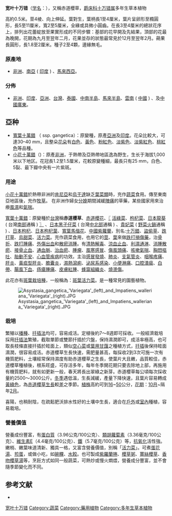 {{Speciesbox
| name = 宽叶十万错
| status = 
| status_system = 
| image = Starr 011104 0065 asystasia gangetica.jpg
| genus = Asystasia
| species = gangetica
| authority = (L.) T. Anders.
}}

'''宽叶十万错'''（[[学名|学名]]：{{lang|la|''Asystasia gangetica''}}），又稱赤道櫻草，[[爵床科|爵床科]][[十万错属|十万错属]]多年生草本植物

高約0.5米。莖4棱、向上伸延。葉對生，葉柄長1至4厘米，葉片呈卵形至橢圓形，長5至11厘米，寬2至5厘米，全緣或具微小圓齒。在長3至4厘米的總狀花序上，排列出花蕾綻放至果實形成的不同步驟：基部的花早開及先結果，頂部的花最為晚開，花期為九月至翌年二月，花果並存的狀態最常見於12月至翌年2月。蒴果長圓形，長1.8至2厘米。種子2至4顆，邊緣無毛。

=== 原產地 ===
*[[非洲|非洲]]、[[南亞|南亞]] ( [[印度|印度]] ) 、[[馬來西亞|馬來西亞]]。

=== 分佈 ===
*[[非洲|非洲]]、[[印度|印度]]、[[亞洲|亞洲]]、[[台灣|台灣]]、[[泰國|泰國]]、[[中南半島|中南半島]]、[[馬來半島|馬來半島]]、[[雲南|雲南]] ( [[中國|中國]] ) 、及[[中國|中國]][[廣東|廣東]]。

== 亞种 ==
*[[寬葉十萬錯|寬葉十萬錯]] （{{lang|la|''Asystasia gangetica''}} ssp. gangetica）：原變種，原產[[亞洲|亞洲]]及[[印度|印度]]。花朵比較大，可達30–40 mm，且整朵[[花朵|花朵]]有[[白色|白色]]、[[黃色|黃色]]、[[粉紅色|粉紅色]]、[[淡紫色|淡紫色]]、[[淡紫紅色|淡紫紅色]]、[[桃紅色|桃紅色]]等品種。 
*[[小花十萬錯|小花十萬錯]]（{{lang|la|''Asystasia micrantha''}})：原產[[非洲|非洲]]，于熱帶及亞熱帶地區逸為野生，生长于海拔1,000米以下地区。花冠長1.2至1.5厘米，花較原變種細，最長只有25 mm，白色、5裂、最下瓣中央有一片紫斑。

=== 用途 ===
[[小花十萬錯|小花十萬錯]]於熱帶非洲的[[肯尼亞|肯尼亞]]和[[烏干達|烏干達]]缺乏[[葉菜類|葉菜類]]時，充作[[蔬菜|蔬菜]]食用。傳至東南亞地區後，充作[[牧草|牧草]]。
在非洲作婦女[[分娩|分娩]]期間減緩[[陣痛|陣痛]]的草藥，某些國家用來治療[[風濕|風濕]]和[[氣喘|氣喘]]。

[[寬葉十萬錯|寬葉十萬錯]]：原變種於[[台灣|台灣]]稱'''赤道櫻草'''、[[赤道櫻花|赤道櫻花]]、[[〖|〖]] [[活綠菜|活綠菜]]、[[枸杞菜|枸杞菜]]、[[日本龍葵|日本龍葵]] ( 台灣[[南部|南部]]通稱 ) [[〗|〗]] 、[[日本黑子仔菜|日本黑子仔菜]] ( 台灣[[中北部|中北部]]通稱 ) 、[[貴妃菜|貴妃菜]] ( [[野菜火鍋|野菜火鍋]]通稱 ) 、[[日本枸杞|日本枸杞]]、[[日本枸杞葉|日本枸杞葉]]、[[寬葉馬偕花|寬葉馬偕花]]、[[中國紫蘿蘭|中國紫蘿蘭]]，別名:[[十万錯|十万錯]]、[[盜偷草|盜偷草]]、[[跌打草|跌打草]]、[[烏甜菜|烏甜菜]]、[[活力菜|活力菜]]。充作蔬菜食用，也用它的[[莖|莖]]、[[葉|葉]]來做[[跌打損傷藥|跌打損傷藥]]，治[[骨折|骨折]]、[[跌打腫痛|跌打腫痛]]、[[外傷出血|外傷出血]]和[[散瘀消腫|散瘀消腫]]。有[[清熱解毒|清熱解毒]]、[[涼血止血|涼血止血]]、[[利濕通淋|利濕通淋]]、[[消腫散瘀|消腫散瘀]]、[[接骨止血|接骨止血]]、[[通血脈|通血脈]]、[[治血瘀|治血瘀]]、[[腫瘤|腫瘤]]、[[風寒感冒|風寒感冒]]、[[傷風頭痛|傷風頭痛]]、[[咳嗽氣喘|咳嗽氣喘]]、[[胸悶嘔吐|胸悶嘔吐]]、[[胎動不安|胎動不安]]、[[心血管疾病|心血管疾病]]的功效。主治[[感冒發燒|感冒發燒]]、[[肺炎|肺炎]]、[[支氣管炎|支氣管炎]]、[[咽喉疼痛|咽喉疼痛]]、[[肝炎|肝炎]]、[[黃疸型肝炎|黃疸型肝炎]]、[[膽囊炎|膽囊炎]]，[[濕熱瀉痢|濕熱瀉痢]]、[[泌尿系感染|泌尿系感染]]、[[小便淋痛|小便淋痛]]、[[口腔潰瘍|口腔潰瘍]]、[[白帶_(生理)|白帶]]、[[腸風下血|腸風下血]]、[[痔瘡腫痛|痔瘡腫痛]]、[[皮膚紅腫|皮膚紅腫]]、[[蜂窩組織炎|蜂窩組織炎]]、[[燒燙傷|燒燙傷]]。

此花亦有[[斑葉栽培種|斑葉栽培種]]，一般稱為：[[斑葉活力菜|斑葉活力菜]]。是一種常見的園藝植物。

[[File:Asystasia_gangetica_'Variegata'_(left)_and_Impatiens_walleriana_'Variegata'_(right).JPG|thumb]]

=== 栽培 ===
繁殖以[[播種|播種]]、[[扦插法|扦插法]]均可，容易成活。定植後約7～8週即可採收。一般經濟栽培採用[[扦插法|扦插法]]繁殖，截取單節或雙節扦插於穴盤，保持濕潤即可，成活率極高，也可取長枝條直接扦插於畦面上，類似[[空心菜|空心菜]]或[[葉用甘藷|葉用甘藷]]之種植方式，[[扦插|扦插]]後保持畦面濕潤，很容易成活。赤道櫻草生長快速，需肥量甚高，每採收2到3次可施一次有機質肥料，土壤經常保持濕度有助赤道櫻草之生長，使葉片大且嫩，品質較佳，赤道櫻草種植後，根系旺盛，可存活多年，每年冬季開花期只要去除地上部，再施用有機質肥料，就有如更新一般，春天將長出翠綠之新芽。赤道櫻草每公頃每次採收量約2500～3000公斤。[[冬季|冬季]]遇低溫，生長減緩，產量下降快速，且葉片容易轉成[[黃綠色|黃綠色]]，為[[赤道櫻草|赤道櫻草]][[生長|生長]]較[[差|差]]之季節。[[植株|植株]]高約可到[[16|16]]~[[50|50]]公分，[[花期|花期]]：[[10月|10月]]~隔年[[2月|2月]]。

喜陽，也稍耐陰，在疏鬆肥沃排水性好的土壤中生長，適合在[[戶外|戶外]]或[[室內|室內]]種植，容易栽培。

=== 營養價值 ===
營養成份豐富，有[[蛋白質|蛋白質]]（3.96公克/100公克）、[[類胡蘿蔔素|類胡蘿蔔素]]（3.36毫克/100公克）、[[維生素E|維生素E]]（4.4毫克/100公克）、[[鐵|鐵]]（5.7毫克/100公克）等，[[抗氧化|抗氧化]]活性強。嫩梢、嫩葉味道清新、獨具一格，又富含營養價值，別稱「[[活力菜|活力菜]]」。可煮[[蛋花湯|蛋花湯]]、[[煎蛋|煎蛋]]，或做小吃，如[[碗粿|碗粿]]、[[水餃|水餃]]。也可製成[[紫羅蘭捲|紫羅蘭捲]]、[[櫻草粥|櫻草粥]]、[[薑絲櫻草|薑絲櫻草]]、[[香吻櫻草湯|香吻櫻草湯]]等，烹飪方式如同一般蔬菜，可熱炒或慢火燜煨，營養成分豐富，並不會隨季節變化而不同。

== 参考文献 ==
<div class="references-small">
* {{cite web| url =http://www.bioinfo.cn/db05/KmzwSpecies.php?action=view&id=3| title =宽叶十万错| work =《中国高等植物数据库全库》| publisher =中国科学院微生物研究所| author =昆明植物研究所| accessdate =2009-02-20| archive-date =2014-02-21| archive-url =https://web.archive.org/web/20140221204814/http://www.bioinfo.cn/db05/KmzwSpecies.php?action=view&id=3| dead-url =yes}}
</div>
{{Taxonbar|from=Q311451}}

[[Category:十万错属|宽叶十万错]]
[[Category:蔬菜|Category:蔬菜]]
[[Category:藥用植物|Category:藥用植物]]
[[Category:多年生草本植物|Category:多年生草本植物]]